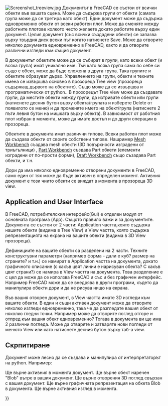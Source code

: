 <languages/>

{{Docnav
|[[Navigation_Cube|Navigation Cube]]
|[[Property_editor|Property editor]]
}}

{{TOCright}}

[[Image:Screenshot treeview.jpg|left]]
Документът в FreeCAD се състои от всички обекти във вашата сцена. Може да съдържа групи от обекти (самата група може да се третира като обект). Един документ може да съдържа едновременно обекти от всеки работен плот. Може да сменяте между работните плотове колкото често желаете докато работите върху един документ. Целия документ (със всички създадени обекти) се запазва върху твърдия диск всеки път когато натиснете Save. Може да отворите няколко документа едновременно в FreeCAD, както и да отворите различни изгледи към същия документ.

<div class="mw-translate-fuzzy">
В документът обектите може да се събират в групи, като всеки обект (и всяка група) имат уникално име. Тъй като всяка група сама по себе си също е обект, може да бъде сложена в друга група. Така групите и обектите образуват дърво. Управлението на групи, обекти и техните имена се извършва основно в прозореца Tree view (прозореца съдържащ дървото на обектите). Също може да се извършва и програматически от python.. В прозорецът Tree view може да създавате групи, да местите обекти между групи, да изтривате обекти или групи (натиснете десния бутон върху обекта/групата и изберете Delete от появилото се меню) и да променяте името на обект/група (натиснете 2 пъти левия бутон на мишката върху обекта). В зависимост от работния плот избран в момента, може да имате достъп и до други операции в прозореца.
</div>

<div class="mw-translate-fuzzy">
Обектите в документа имат различни типове. Всеки работен плот може да създава обекти от своите собствени типове. Нашример [[Mesh Workbench]] създава mesh обекти (3D повърхности изградени от триъгълници) , [[Part Workbench]] създава Part обкети (елементи изградени от по-прости форми), [[Draft Workbench]] също съзадава Part обекти, и т.н.
</div>

Дори да има няколко едновременно отворени документи в FreeCAD, само един от тях може да бъде активен в определен момент. Активния документ е този чиито обекти се виждат в момента в прозореца 3D view.

==Application and User Interface==

<div class="mw-translate-fuzzy">
В FreeCAD, потребителския интерфейс(Gui) е отделен модул от основната програма (App). Същото правило важи и за документите. Документа се състои от 2 части: Application частта,която съдържа нашите обекти (видима в Tree View) и View частта, която съдържа репрезентацията на екрана на вашите обекти (видима в 3D View прозореца).
</div> 

<div class="mw-translate-fuzzy">
Дефинициите на вашите обекти са разделени на 2 части. Техните конструктувни параметри (например форма - дали е куб? размер на страните? и т.н.) се намират в Application частта на документа, докато графичното описание (с какъв цвят линии е нарисуван обекта? С какъв цвят страни?) се намира в View частта на документа. Това разделение е с цел да може да се използва FreeCAD и със и без графичен интерфейс. Например FreeCAD може да се внедрява в други програми, където да манипулира обекти дори и да не рисува нищо на екрана.
</div>

Във вашия отворен документ, в View частта имате 3D изгледи към вашите обекти. В един и същи активен документ може да отворите няколко изгледи едновременно, така че да разгледате вашия обект от няколко гледни точки. Например може да отворите поглед отгоре и отпред към вашия обект едновременно? Тогава в документа ви ще има 2 различни погледа. Може да отваряте и затваряте нови погледи от менюто View или като натиснете десния бутон върху таб-а view.

<span id="Scripting"></span>
==Скрпитиране==

<div class="mw-translate-fuzzy">
Документ може лесно да се създава и манипулира от интерпретаторът на  python. Например:
</div>
{{Code|code=
FreeCAD.ActiveDocument
}}
Ще върне активния в момента документ.
{{Code|code=
FreeCAD.ActiveDocument.Blob
}}
Ще върне обект наречен "Blob" вътре в вашия документ.
{{Code|code=
FreeCADGui.ActiveDocument
}}
Ще върне отворения 3D поглед свързан с вашия документ.
{{Code|code=
FreeCADGui.ActiveDocument.Blob
}}
Ще върне графичната репрезентация на обкета Blob в документа.
{{Code|code=
FreeCADGui.ActiveDocument.ActiveView
}}
Ще върне активния изглед в момента.


<div class="mw-translate-fuzzy">
{{docnav|Mouse Model/bg|Preferences Editor/bg}}
</div>

{{Userdocnavi{{#translation:}}}}